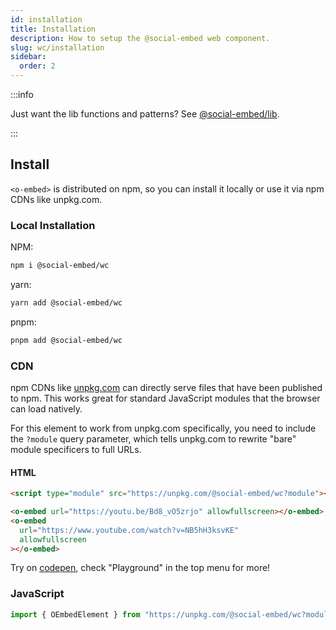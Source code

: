 ```yaml
---
id: installation
title: Installation
description: How to setup the @social-embed web component.
slug: wc/installation
sidebar:
  order: 2
---
```


:::info

Just want the lib functions and patterns? See [@social-embed/lib](/lib/).

:::

## Install

`<o-embed>` is distributed on npm, so you can install it locally or use it via npm CDNs like unpkg.com.

### Local Installation

NPM:

```bash
npm i @social-embed/wc
```

yarn:

```bash
yarn add @social-embed/wc
```

pnpm:

```bash
pnpm add @social-embed/wc
```

### CDN

npm CDNs like [unpkg.com](https://unpkg.com) can directly serve files that have been published to npm. This works great for standard JavaScript modules that the browser can load natively.

For this element to work from unpkg.com specifically, you need to include the `?module` query parameter, which tells unpkg.com to rewrite "bare" module specificers to full URLs.

#### HTML

```html
<script type="module" src="https://unpkg.com/@social-embed/wc?module"></script>

<o-embed url="https://youtu.be/Bd8_vO5zrjo" allowfullscreen></o-embed>
<o-embed
  url="https://www.youtube.com/watch?v=NB5hH3ksvKE"
  allowfullscreen
></o-embed>
```

Try on [codepen](https://codepen.io/attachment/pen/poRRwdy), check "Playground" in the top menu for more!

### JavaScript

```js
import { OEmbedElement } from "https://unpkg.com/@social-embed/wc?module";
```
